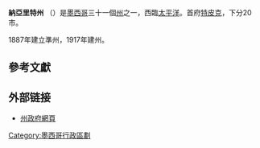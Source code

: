 {{Infobox settlement
| name = 納亞里特州<br />{{lang|es|Nayarit}} 
| official_name = ''Estado Libre y Soberano de Nayarit''
| native_name_lang = es
| settlement_type = [[墨西哥行政區劃|州]]
| image_flag = Flag of Nayarit.svg
| image_seal = Coat of arms of Nayarit.svg
| image_map = Nayarit in Mexico (location map scheme).svg
| map_caption = 納亞里特州在墨西哥的位置
| coordinates = {{coord|21|45|N|105|14|W|region:MX-NAY_type:adm1st|display=inline,title}}
| subdivision_type = 國家
| subdivision_name = {{MEX}}
| subdivision_type1 = [[首府|首府]]
| subdivision_name1 = [[特皮克|特皮克]]
| subdivision_type2 = [[墨西哥城市列表|最大城市]]
| subdivision_name2 = [[特皮克|特皮克]]
| subdivision_type3 = [[自治區_(墨西哥)|自治區]]
| subdivision_name3 = {{link-en|納亞里特州自治區|Municipalities of Nayarit|20}}
| established_title = {{link-en|主權州|Sovereign state|加入}}
| established_date = 1917年1月26日<ref>{{cite news |title=Diciembre en la Historia de Nayarit |url =http://www.nayaritas.net/content/view/105/33/ |language=es|archive-url=https://web.archive.org/web/20080119150911/http://www.nayaritas.net/content/view/105/33/|archive-date=19 January 2008|work=nayaritas.net|trans-title=December in the History of Nayarit}}</ref>
| established_title2 = {{link-en|墨西哥領土變化|Territorial evolution of Mexico|次序}}
| established_date2 = {{link-en|墨西哥領土變化|Territorial evolution of Mexico|第28位}}
| founder = | seat_type = | seat = | government_footnotes = 
| leader_party = 
| leader_title = {{link-en|墨西哥各州州長列表|List of Mexican state governors|州長}}
| leader_name = [[File:PAN_logo_(Mexico).svg|23px]] Antonio Echevarría García
| leader_title1 = [[墨西哥參議院|參議員]]<ref>{{cite web |title=Senadores por Nayarit LXI Legislatura |url=http://www.senado.gob.mx/index.php?ver=int&mn=4&sm=4&id=19 |publisher=Senado de la Republica |accessdate=March 24, 2010 |archive-date=2017-08-29 |archive-url=https://web.archive.org/web/20170829184432/http://www.senado.gob.mx/index.php?ver=int&mn=4&sm=4&id=19 |dead-url=no }}</ref>
| leader_name1 = {{nowrap|[[File:Morena_Party_(Mexico).svg|23px]] Miguel Ángel Navarro Quintero<br/>[[File:PT_Party_(Mexico).svg|20px]] Cora Cecilia Pinedo Alonso<br/>[[File:PAN_(Mexico).svg|20px]] Gloria Elizabeth Núñez Sánchez}}
|leader_title2 = [[墨西哥眾議院|眾議員]]<ref>{{cite web |title=Listado de Diputados por Grupo Parlamentario del Estado de Nayarit |url=http://sitl.diputados.gob.mx/LXI_leg/listado_diputados_gpnp.php?tipot=Edo&edot=18 |publisher=Camara de Diputados |accessdate=March 28, 2010 |archive-date=2018-07-20 |archive-url=https://web.archive.org/web/20180720060541/http://sitl.diputados.gob.mx/LXI_leg/listado_diputados_gpnp.php?tipot=Edo&edot=18 |dead-url=yes }}</ref>
|leader_name2 =
 {{Collapsible list
  |framestyle = border:none;padding:0; |titlestyle = 
  |title = [[Chamber_of_Deputies_of_Mexico|Federal Deputies]]
  |liststyle = text-align:left;display:none;
  |1 = {{nowrap|• [[File:PAN_Party_(Mexico).svg|PAN]] José Ramón Cambero Pérez}}
  |2 = {{nowrap|• [[File:PRI_logo_(Mexico).svg|PRI]] Margarita Flores Sánchez}}
  |3 = {{nowrap|• [[File:PAN_Party_(Mexico).svg|PAN]] Martha Elena García Gómez}}
  |4 = {{nowrap|• [[File:Morena_Party_(Mexico).svg|23px]] Miguel Pavel Jarero Velázquez}}
  |5 = {{nowrap|• [[File:Morena_Party_(Mexico).svg|23px]] Miriam Citlally Pérez Mackintosh}}
  |6 = {{nowrap|• [[File:Morena_Party_(Mexico).svg|23px]] María Geraldine Ponce Méndez}}
  |7 = {{nowrap|• [[File:Morena_Party_(Mexico).svg|23px]] Carmina Yadira Regalado Mardueño}}
  |8 = {{nowrap|• [[File:Morena_Party_(Mexico).svg|23px]] Mirtha Iliana Villalvazo Amaya}}
 }}
| unit_pref = 公制
| area_total_km2 = 27857
| area_land_km2 = | area_water_km2 = 
| area_water_percent =
| area_note = [[墨西哥各州面積列表|第23位]]
| area_footnotes = <ref>{{cite web |title=Resumen |url=http://cuentame.inegi.gob.mx/monografias/informacion/nay/default.aspx?tema=me&e=18 |publisher=Cuentame INEGI |accessdate=March 29, 2011 |deadurl=yes |archiveurl=https://web.archive.org/web/20101222060655/http://cuentame.inegi.gob.mx/monografias/informacion/nay/default.aspx?tema=me&e=18 |archivedate=December 22, 2010 |df= }}</ref>
| elevation_m =
| elevation_max_m = 2760
| elevation_max_ft = 
| elevation_max_footnotes = <ref>{{cite web |title=Relieve |url=http://cuentame.inegi.gob.mx/monografias/informacion/nay/territorio/relieve.aspx?tema=me&e=18 |publisher=Cuentame INEGI |accessdate=March 29, 2011 |deadurl=yes |archiveurl=https://web.archive.org/web/20101208195352/http://cuentame.inegi.gob.mx/monografias/informacion/nay/territorio/relieve.aspx?tema=me&e=18 |archivedate=December 8, 2010 |df= }}</ref>
| elevation_min_m = | elevation_min_ft = 
| population_total = 1,181,050
| population_as_of = 2015
| population_rank = [[墨西哥各州人口列表|第29位]]
| population_density_km2 = auto
| population_density_rank = {{link-en|墨西哥各州人口密度列表|List of Mexican states by population density|第23位}}
| population_demonym = Nayarita
| population_note = 
| population_footnotes = <ref>{{cite web|title=Encuesta Intercensal 2015|url=http://www.inegi.org.mx/est/contenidos/proyectos/encuestas/hogares/especiales/ei2015/doc/eic_2015_presentacion.pdf|accessdate=December 8, 2015|archive-date=2018-12-24|archive-url=https://web.archive.org/web/20181224183903/https://www.inegi.org.mx/est/contenidos/proyectos/encuestas/hogares/especiales/ei2015/doc/eic_2015_presentacion.pdf|dead-url=yes}}</ref>
| timezone1 = [[北美山區時區|MST]]
| utc_offset1 = −7
| timezone1_DST = [[北美山區時區|MDT]]
| utc_offset1_DST = −6
| timezone2 = [[北美中部時區|CST]]
| utc_offset2 = -6
| timezone2_DST = [[北美中部時區|CDT]]
| utc_offset2_DST = -5
| postal_code_type = {{link-en|墨西哥郵政編號|Postal codes in Mexico|郵政編號}}
| postal_code = 63
| area_code_type = [[電話區號|電話區號]]
| area_code =
 {{Collapsible list
  |framestyle = border:none;padding:0; |titlestyle = 
  |title = {{link-en|墨西哥電話區號 (300-399)|Area codes in Mexico by code (300-399)|電話區號}}
  |liststyle = text-align:left;display:none;
  |1 = • 311 |2 = • 319 |3 = • 322 |4 = • 323 |5 = • 324 |6 = • 325 |7 = • 327 |8 = • 329 |9 = • 389
 }}
| iso_code = MX-NAY
| blank_name_sec1 = [[人類發展指數|HDI]]
| blank_info_sec1 = {{increase}} 0.785 (<span style="color:#090;">高</span>)<br/><small>[[墨西哥各州人類發展指數列表|第13位]]</small>
| blank_name_sec2 = [[國內生產總值|GDP]]
| blank_info_sec2 = 42億8152萬[[美元|美元]]{{ref label|engfactobox|a|}}
| website = {{URL|http://www.nayarit.gob.mx/|Official website}}
| footnotes = 
{{note|engoffbox}}a. The state's GDP was 53,167,305 thousand [[Mexican_peso|peso]]s in 2008,<ref>{{cite web |title=Jalisco |url=http://www.inegi.org.mx/sistemas/mexicocifras/default.aspx?ent=18 |year=2010 |accessdate=March 24, 2011 |deadurl=yes |archiveurl=https://web.archive.org/web/20110420202128/http://www.inegi.org.mx/sistemas/mexicocifras/default.aspx?ent=18 |archivedate=April 20, 2011 |df= }}</ref> an amount corresponding to US$4.281 billion (a dollar worth 12.80 pesos as of June 3, 2010).<ref>{{cite web |title=Reporte: Jueves 3 de Junio del 2010. Cierre del peso mexicano. |url=http://www.pesomexicano.com.mx/archivo/2010/junio/03/reporte-jueves-3-de-junio-del-2010--cierre-del-peso-mexicano.htm#leermas |publisher=www.pesomexicano.com.mx |accessdate=August 10, 2010 |archive-url=https://web.archive.org/web/20100608173515/http://www.pesomexicano.com.mx/archivo/2010/junio/03/reporte-jueves-3-de-junio-del-2010--cierre-del-peso-mexicano.htm#leermas |archive-date=2010-06-08 |dead-url=yes }}</ref>
}}

'''納亞里特州''' （{{lang-es|Nayarit}}）是[[墨西哥|墨西哥]]三十一個[[墨西哥行政區劃|州]]之一，西臨[[太平洋|太平洋]]。首府[[特皮克|特皮克]]，下分20市。

1887年建立準州，1917年建州。

==參考文獻==
{{reflist}}

== 外部链接 ==
* {{es icon}}[https://web.archive.org/web/20190503182754/https://www.nayarit.gob.mx/ 州政府網頁]

{{mexico}}
[[Category:墨西哥行政區劃|Category:墨西哥行政區劃]]
